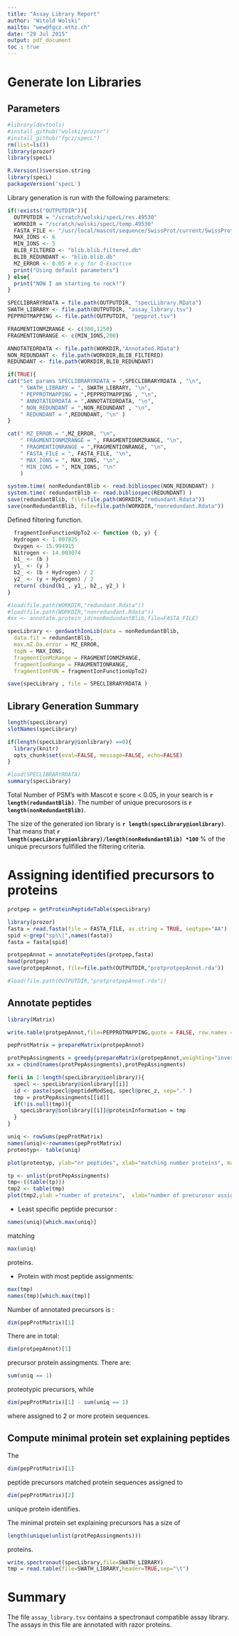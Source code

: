 ```yaml
---
title: "Assay Library Report"
author: "Witold Wolski"
mailto: "wew@fgcz.ethz.ch"
date: "29 Jul 2015"
output: pdf_document
toc : true
---
```



# Generate Ion Libraries

## Parameters

```r
#library(devtools)
#install_github("wolski/prozor")
#install_github("fgcz/specL")
rm(list=ls())
library(prozor)
library(specL)

```

```r
R.Version()$version.string
library(specL)
packageVersion('specL')
```

Library generation is run with the following parameters:

```r
if(!exists("OUTPUTDIR")){
  OUTPUTDIR = "/scratch/wolski/specL/res.49530"
  WORKDIR = "/scratch/wolski/specL/temp.49530"
  FASTA_FILE <- "/usr/local/mascot/sequence/SwissProt/current/SwissProt_2016_02.fasta"
  MAX_IONS <- 6
  MIN_IONS <- 5
  BLIB_FILTERED <- "blib.blib.filtered.db"
  BLIB_REDUNDANT <- "blib.blib.db"
  MZ_ERROR <- 0.05 # e.g for Q-Exactive
  print("Using default parameters")
} else{
  print("NOW I am starting to rock!")
}

SPECLIBRARYRDATA = file.path(OUTPUTDIR, "specLLibrary.RData")
SWATH_LIBRARY <- file.path(OUTPUTDIR, "assay_library.tsv")
PEPPROTMAPPING <- file.path(OUTPUTDIR, "pepprot.tsv")

FRAGMENTIONMZRANGE <- c(300,1250)
FRAGMENTIONRANGE <- c(MIN_IONS,200)

ANNOTATEDRDATA <- file.path(WORKDIR,"Annotated.RData")
NON_REDUNDANT <- file.path(WORKDIR,BLIB_FILTERED)
REDUNDANT <- file.path(WORKDIR,BLIB_REDUNDANT)

if(TRUE){
cat("Set params SPECLIBRARYRDATA = ",SPECLIBRARYRDATA , "\n",
    " SWATH_LIBRARY = ", SWATH_LIBRARY, "\n", 
    " PEPPROTMAPPING = ",PEPPROTMAPPING , "\n",
    " ANNOTATEDRDATA = ",ANNOTATEDRDATA, "\n",
    " NON_REDUNDANT = ",NON_REDUNDANT , "\n",
    " REDUNDANT = ",REDUNDANT, "\n" )
}
```

```r
cat(" MZ_ERROR = ",MZ_ERROR, "\n",
    " FRAGMENTIONMZRANGE = ", FRAGMENTIONMZRANGE, "\n",
    " FRAGMENTIONRANGE = ",FRAGMENTIONRANGE, "\n",
    " FASTA_FILE = ", FASTA_FILE, "\n",
    " MAX_IONS = ", MAX_IONS, "\n",
    " MIN_IONS = ", MIN_IONS, "\n"
    )

```

```r
system.time( nonRedundantBlib <- read.bibliospec(NON_REDUNDANT) )
system.time( redundantBlib <- read.bibliospec(REDUNDANT) )
save(redundantBlib, file=file.path(WORKDIR,"redundant.Rdata"))
save(nonRedundantBlib, file=file.path(WORKDIR,"nonredundant.Rdata"))

```


Defined filtering function.

```r
  fragmentIonFunctionUpTo2 <- function (b, y) {
  Hydrogen <- 1.007825
  Oxygen <- 15.994915
  Nitrogen <- 14.003074
  b1_ <- (b )
  y1_ <- (y )
  b2_ <- (b + Hydrogen) / 2
  y2_ <- (y + Hydrogen) / 2 
  return( cbind(b1_, y1_, b2_, y2_) )
}

```

```r
#load(file.path(WORKDIR,"redundant.Rdata"))
#load(file.path(WORKDIR,"nonredundant.Rdata"))
#xx <- annotate.protein_id(nonRedundantBlib,file=FASTA_FILE)
```

```r
specLibrary <- genSwathIonLib(data = nonRedundantBlib,
  data.fit = redundantBlib,
  max.mZ.Da.error = MZ_ERROR,
  topN = MAX_IONS,
  fragmentIonMzRange = FRAGMENTIONMZRANGE,
  fragmentIonRange = FRAGMENTIONRANGE,
  fragmentIonFUN = fragmentIonFunctionUpTo2)

save(specLibrary , file = SPECLIBRARYRDATA )
```

## Library Generation Summary

```r
length(specLibrary)
slotNames(specLibrary)

if(length(specLibrary@ionlibrary) ==0){
  library(knitr)
  opts_chunk$set(eval=FALSE, message=FALSE, echo=FALSE)
}

#load(SPECLIBRARYRDATA)
summary(specLibrary)

```

Total Number of PSM's with Mascot e score < 0.05, in your search is __`r length(redundantBlib)`__. The number of unique precurosors is __`r length(nonRedundantBlib)`__.

The size of the generated ion library is __`r length(specLibrary@ionlibrary)`__. 
That means that __`r length(specLibrary@ionlibrary)/length(nonRedundantBlib) *100`__ % of the unique precursors fullfilled the filtering criteria.

# Assigning identified precursors to proteins

```r
protpep = getProteinPeptideTable(specLibrary)

```

```r
library(prozor)
fasta = read.fasta(file = FASTA_FILE, as.string = TRUE, seqtype="AA")
spid <-grep("sp\\|",names(fasta))
fasta = fasta[spid]

protpepAnnot = annotatePeptides(protpep,fasta)
head(protpep)
save(protpepAnnot, file=file.path(OUTPUTDIR,"protprotpepAnnot.rda"))

```


```r
#load(file.path(OUTPUTDIR,"protprotpepAnnot.rda"))
```

## Annotate peptides

```r
library(Matrix)

write.table(protpepAnnot,file=PEPPROTMAPPING,quote = FALSE, row.names = FALSE,sep="\t")

pepProtMatrix = prepareMatrix(protpepAnnot)

protPepAssingments = greedy(prepareMatrix(protpepAnnot,weighting="inverse"))
xx = cbind(names(protPepAssingments),protPepAssingments)

for(i in 1:length(specLibrary@ionlibrary)){
  specl <- specLibrary@ionlibrary[[i]]
  id <- paste(specl@peptideModSeq, specl@prec_z, sep="." )
  tmp = protPepAssingments[[id]]
  if(!is.null(tmp)){
    specLibrary@ionlibrary[[i]]@proteinInformation = tmp
  }
}

uniq <- rowSums(pepProtMatrix)
names(uniq)<-rownames(pepProtMatrix)
proteotyp<- table(uniq)

plot(proteotyp, ylab="nr peptides", xlab="matching number proteins", main="proteotypic")

tp <- unlist(protPepAssingments)
tmp<-((table(tp)))
tmp2 <- table(tmp)
plot(tmp2,ylab ="number of proteins",  xlab="number of precurosor assignments" , main="single hit wonders")

```

- Least specific peptide precursor : 
```r
names(uniq)[which.max(uniq)]
```
matching 

```r
max(uniq)
```

proteins.

- Protein with most peptide assignments:
```r
max(tmp)
names(tmp)[which.max(tmp)]
```


Number of annotated precursors is :
```r
dim(pepProtMatrix)[1]
```
There are in total:
```r
dim(protpepAnnot)[1]
```
precursor protein assingments.
There are: 
```r
sum(uniq == 1)
```
proteotypic precursors, while 
```r
dim(pepProtMatrix)[1] - sum(uniq == 1)
```
where assigned to 2 or more protein sequences.

## Compute minimal protein set explaining peptides

The 
```r
dim(pepProtMatrix)[1]
```
peptide precursors matched protein sequences assigned to 
```r
dim(pepProtMatrix)[2]
``` 
unique protein identifies.

The minimal protein set explaining precursors has a size of 
```r
length(unique(unlist(protPepAssingments)))
``` 
proteins.

```r
write.spectronaut(specLibrary,file=SWATH_LIBRARY)
tmp = read.table(file=SWATH_LIBRARY,header=TRUE,sep="\t")

```


# Summary

The file `assay_library.tsv` contains a spectronaut compatible assay library. The assays in this file are annotated with razor proteins.


